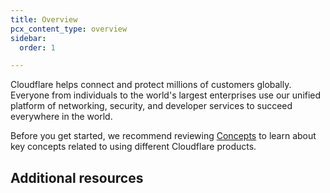 ```yaml
---
title: Overview
pcx_content_type: overview
sidebar:
  order: 1

---
```



Cloudflare helps connect and protect millions of customers globally. Everyone from individuals to the world's largest enterprises use our unified platform of networking, security, and developer services to succeed everywhere in the world.

Before you get started, we recommend reviewing [Concepts](/fundamentals/concepts/) to learn about key concepts related to using different Cloudflare products.

## Additional resources

<Render file="cloudflare-resources" product="fundamentals" />
